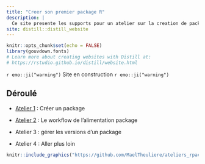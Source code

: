 ```yaml
---
title: "Creer son premier package R"
description: |
  Ce site presente les supports pour un atelier sur la creation de packages
site: distill::distill_website
---
```


```r
knitr::opts_chunk$set(echo = FALSE)
library(gouvdown.fonts)
# Learn more about creating websites with Distill at:
# https://rstudio.github.io/distill/website.html

```

`r emo::ji("warning")` Site en construction `r emo::ji("warning")`

## Déroulé

- [Atelier 1](atelier1.html) : Créer un package

- [Atelier 2](atelier2.html) : Le workflow de l'alimentation package

- Atelier 3 : gérer les versions d'un package

- Atelier 4 : Aller plus loin

```r
knitr::include_graphics("https://github.com/MaelTheuliere/ateliers_rpackage/raw/main/slides/www/packagescompagnons.png")
```

